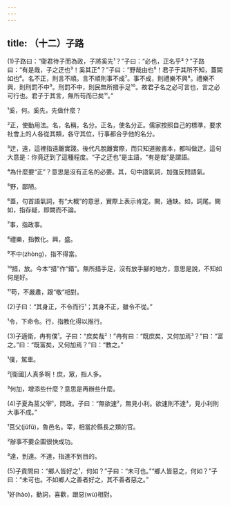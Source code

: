 ```yaml
---
---
---
```

title: （十二）子路
---



(1)子路曰：“衛君待子而為政，子將奚先¹？”子曰：“必也，正名乎²？”子路曰：“有是哉，子之迂也³！奚其正⁴？”子曰：“野哉由也⁵！君子于其所不知，蓋闕如也⁶。名不正，則言不順。言不順則事不成⁷。事不成，則禮樂不興⁸。禮樂不興，則刑罰不中⁹。刑罰不中，則民無所措手足¹⁰。故君子名之必可言也，言之必可行也。君子于其言，無所苟而已矣¹¹。”

¹奚，何。奚先，先做什麼？

²正，使動用法。名，名稱，名分。正名，使名分正。儒家按照自己的標準，要求社會上的人各從其類，各守其位，行事都合乎他的名分。

³迂，遠，這裡指遠離實踐。後代凡脫離實際，而只知道搬書本，都叫做迂。這句大意是：你竟迂到了這種程度。“子之迂也”是主語，“有是哉”是謂語。

⁴為什麼要“正”？意思是沒有正名的必要。其，句中語氣詞，加強反問語氣。

⁵野，鄙陋。

⁶蓋，句首語氣詞，有“大概”的意思，實際上表示肯定。闕，通缺。如，詞尾。闕如，指存疑，即闕而不論。

⁷事，指政事。

⁸禮樂，指教化。興，盛。

⁹不中(zhòng)，指不得當。

¹⁰措，放。今本“措”作“錯”。無所措手足，沒有放手腳的地方，意思是說，不知如何是好。

¹¹苟，不嚴肅，跟“敬”相對。

(2)子曰：“其身正，不令而行¹；其身不正，雖令不從。”

¹令，下命令。行，指教化得以推行。

(3)子適衛，冉有僕¹。子曰：“庶矣哉²！”冉有曰：“既庶矣，又何加焉³？”曰：“富之。”曰：“既富矣，又何加焉？”曰：“教之。”

¹僕，駕車。

²[衛國]人真多啊！庶，眾，指人多。

³何加，增添些什麼？意思是再辦些什麼。

(4)子夏為莒父宰¹，問政。子曰：“無欲速²，無見小利。欲速則不達³，見小利則大事不成。”

¹莒父(jǔfǔ)，魯邑名。宰，相當於縣長之類的官。

²辦事不要企圖很快成功。

³達，到達。不達，指達不到目的。

(5)子貢問曰：“鄉人皆好之¹，何如？”子曰：“未可也。”“鄉人皆惡之，何如？”子曰：“未可也。不如鄉人之善者好之，其不善者惡之。”

¹好(hào)，動詞，喜歡，跟惡(wù)相對。